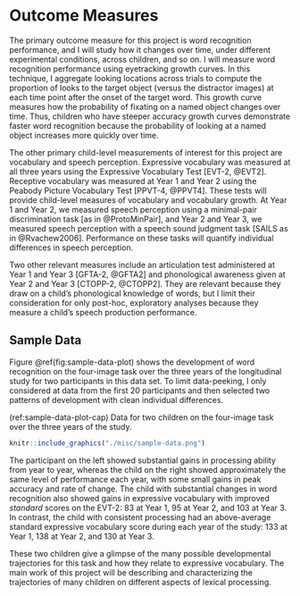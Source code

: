Outcome Measures
================

The primary outcome measure for this project is word recognition
performance, and I will study how it changes over time, under different
experimental conditions, across children, and so on. I will measure word
recognition performance using eyetracking growth curves. In this
technique, I aggregate looking locations across trials to compute the
proportion of looks to the target object (versus the distractor images)
at each time point after the onset of the target word. This growth curve
measures how the probability of fixating on a named object changes over
time. Thus, children who have steeper accuracy growth curves demonstrate
faster word recognition because the probability of looking at a named
object increases more quickly over time.

The other primary child-level measurements of interest for this project
are vocabulary and speech perception. Expressive vocabulary was measured
at all three years using the Expressive Vocabulary Test [EVT-2,
@EVT2]. Receptive vocabulary was measured at Year 1 and Year 2 using
the Peabody Picture Vocabulary Test [PPVT-4, @PPVT4]. These tests will
provide child-level measures of vocabulary and vocabulary growth. At
Year 1 and Year 2, we measured speech perception using a minimal-pair
discrimination task [as in @ProtoMinPair], and Year 2 and Year 3, we
measured speech perception with a speech sound judgment task [SAILS as
in @Rvachew2006]. Performance on these tasks will quantify individual
differences in speech perception.

Two other relevant measures include an articulation test administered at
Year 1 and Year 3 [GFTA-2, @GFTA2] and phonological awareness given at
Year 2 and Year 3 [CTOPP-2, @CTOPP2]. They are relevant because they
draw on a child’s phonological knowledge of words, but I limit their
consideration for only post-hoc, exploratory analyses because they
measure a child’s speech production performance.

Sample Data
-----------

Figure \@ref(fig:sample-data-plot) shows the development of word
recognition on the four-image task over the three years of the
longitudinal study for two participants in this data set. To limit
data-peeking, I only considered at data from the first 20 participants
and then selected two patterns of development with clean individual
differences.

(ref:sample-data-plot-cap) Data for two children on the four-image task
over the three years of the study.

```r
knitr::include_graphics("./misc/sample-data.png")
```

The participant on the left showed substantial gains in processing
ability from year to year, whereas the child on the right showed
approximately the same level of performance each year, with some small
gains in peak accuracy and rate of change. The child with substantial
changes in word recognition also showed gains in expressive vocabulary
with improved *standard* scores on the EVT-2: 83 at Year 1, 95 at
Year 2, and 103 at Year 3. In contrast, the child with consistent
processing had an above-average standard expressive vocabulary score
during each year of the study: 133 at Year 1, 138 at Year 2, and 130 at
Year 3.

These two children give a glimpse of the many possible developmental
trajectories for this task and how they relate to expressive vocabulary.
The main work of this project will be describing and characterizing the
trajectories of many children on different aspects of lexical
processing.

